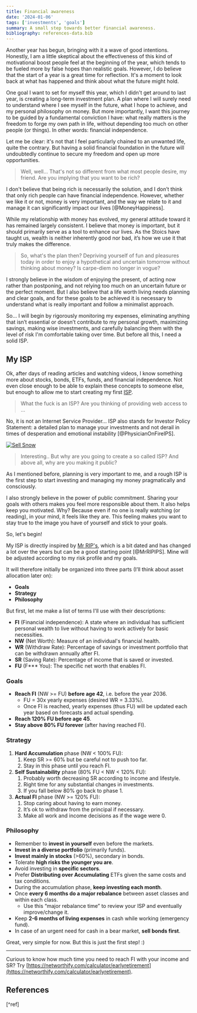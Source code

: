 ```yaml
---
title: Financial awareness
date: '2024-01-06'
tags: ['investments', 'goals']
summary: A small step towards better financial awareness.
bibliography: references-data.bib
---
```


Another year has begun, bringing with it a wave of good intentions. Honestly, I am a little skeptical about the effectiveness of this kind of motivational boost people feel at the beginning of the year, which tends to be fueled more by false hopes than realistic goals. However, I do believe that the start of a year is a great time for reflection. It's a moment to look back at what has happened and think about what the future might hold.

One goal I want to set for myself this year, which I didn't get around to last year, is creating a long-term investment plan. A plan where I will surely need to understand where I see myself in the future, what I hope to achieve, and my personal philosophy on money. But more importantly, I want this journey to be guided by a fundamental conviction I have: what really matters is the freedom to forge my own path in life, without depending too much on other people (or things). In other words: financial independence.

Let me be clear: it's not that I feel particularly chained to an unwanted life, quite the contrary. But having a solid financial foundation in the future will undoubtedly continue to secure my freedom and open up more opportunities.

> Well, well… That's not so different from what most people desire, my friend. Are you implying that you want to be rich?

I don't believe that being rich is necessarily the solution, and I don’t think that only rich people can have financial independence. However, whether we like it or not, money is very important, and the way we relate to it and manage it can significantly impact our lives [@MoneyHappiness].

While my relationship with money has evolved, my general attitude toward it has remained largely consistent. I believe that money is important, but it should primarily serve as a tool to enhance our lives. As the Stoics have taught us, wealth is neither inherently good nor bad, it’s how we use it that truly makes the difference.

> So, what's the plan then? Depriving yourself of fun and pleasures today in order to enjoy a hypothetical and uncertain tomorrow without thinking about money? Is carpe-diem no longer in vogue?

I strongly believe in the wisdom of enjoying the present, of acting now rather than postponing, and not relying too much on an uncertain future or the perfect moment. But I also believe that a life worth living needs planning and clear goals, and for these goals to be achieved it is necessary to understand what is really important and follow a minimalist approach.

So… I will begin by rigorously monitoring my expenses, eliminating anything that isn’t essential or doesn’t contribute to my personal growth, maximizing savings, making wise investments, and carefully balancing them with the level of risk I'm comfortable taking over time. But before all this, I need a solid ISP.

## My ISP

Ok, after days of reading articles and watching videos, I know something more about stocks, bonds, ETFs, funds, and financial independence. Not even close enough to be able to explain these concepts to someone else, but enough to allow me to start creating my first [ISP](https://www.physicianonfire.com/you-need-an-investor-policy-statement).

> What the fuck is an ISP? Are you thinking of providing web access to ...

No, it is not an Internet Service Provider... ISP also stands for Investor Policy Statement: a detailed plan to manage your investments and not derail in times of desperation and emotional instability [@PhysicianOnFireIPS].

[![Sell Snow](https://pbs.twimg.com/media/GCzuVcUWgAAmo5y?format=jpg&name=small)](https://twitter.com/Qid_Memez/status/1742029210741547041)

> Interesting.. But why are you going to create a so called ISP? And above all, why are you making it public?

As I mentioned before, planning is very important to me, and a rough ISP is the first step to start investing and managing my money pragmatically and consciously.

I also strongly believe in the power of public commitment. Sharing your goals with others makes you feel more responsible about them. It also helps keep you motivated. Why? Because even if no one is really watching (or reading), in your mind, it feels like they are. This feeling makes you want to stay true to the image you have of yourself and stick to your goals.

So, let's begin!

My ISP is directly inspired by [Mr RIP's](https://retireinprogress.com/ips/), which is a bit dated and has changed a lot over the years but can be a good starting point [@MrRIPIPS]. Mine will be adjusted according to my risk profile and my goals.

It will therefore initially be organized into three parts (I’ll think about asset allocation later on):

- **Goals**
- **Strategy**
- **Philosophy**

But first, let me make a list of terms I'll use with their descriptions:

- **FI** (Financial independence): A state where an individual has sufficient personal wealth to live without having to work actively for basic necessities.
- **NW** (Net Worth): Measure of an individual's financial health.
- **WR** (Withdraw Rate): Percentage of savings or investment portfolio that can be withdrawn annually after FI.
- **SR** (Saving Rate): Percentage of income that is saved or invested.
- **FU** (F\*\*\* You): The specific net worth that enables FI.

### Goals

- **Reach FI** (NW >= FU) **before age 42**, i.e. before the year 2036.
  - FU = 30x yearly expenses (desired WR = 3.33%).
  - Once FI is reached, yearly expenses (thus FU) will be updated each year based on forecasts and actual spending.
- **Reach 120% FU before age 45**.
- **Stay above 80% FU forever** (after having reached FI).

### Strategy

1. **Hard Accumulation** phase (NW < 100% FU):
   1. Keep SR >= 60% but be careful not to push too far.
   2. Stay in this phase until you reach FI.
2. **Self Sustainability** phase (80% FU < NW < 120% FU):
   1. Probably worth decreasing SR according to income and lifestyle.
   2. Right time for any substantial changes in investments.
   3. If you fall below 80% go back to phase 1.
3. **Actual FI** phase (NW >= 120% FU):
   1. Stop caring about having to earn money.
   2. It’s ok to withdraw from the principal if necessary.
   3. Make all work and income decisions as if the wage were 0.

### Philosophy

- Remember to **invest in yourself** even before the markets.
- **Invest in a diverse portfolio** (primarily funds).
- **Invest mainly in stocks** (>60%), secondary in bonds.
- Tolerate **high risks the younger you are**.
- Avoid investing in **specific sectors**.
- Prefer **Distributing over Accumulating** ETFs given the same costs and tax conditions.
- During the accumulation phase, **keep investing each month**.
- Once **every 6 months do a major rebalance** between asset classes and within each class.
  - Use this “major rebalance time” to review your ISP and eventually improve/change it.
- Keep **2-6 months of living expenses** in cash while working (emergency fund).
- In case of an urgent need for cash in a bear market, **sell bonds first**.

Great, very simple for now. But this is just the first step! :)

---

Curious to know how much time you need to reach FI with your income and SR? Try [https://networthify.com/calculator/earlyretirement](https://networthify.com/calculator/earlyretirement).

## References

[^ref]
